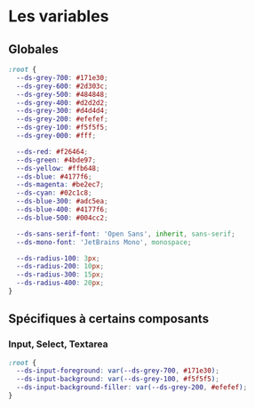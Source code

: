 
<Meta title="DesignSystem/Variables" />

# Les variables

## Globales

```css
:root {
  --ds-grey-700: #171e30;
  --ds-grey-600: #2d303c;
  --ds-grey-500: #484848;
  --ds-grey-400: #d2d2d2;
  --ds-grey-300: #d4d4d4;
  --ds-grey-200: #efefef;
  --ds-grey-100: #f5f5f5;
  --ds-grey-000: #fff;

  --ds-red: #f26464;
  --ds-green: #4bde97;
  --ds-yellow: #ffb648;
  --ds-blue: #4177f6;
  --ds-magenta: #be2ec7;
  --ds-cyan: #02c1c8;
  --ds-blue-300: #adc5ea;
  --ds-blue-400: #4177f6;
  --ds-blue-500: #004cc2;

  --ds-sans-serif-font: 'Open Sans', inherit, sans-serif;
  --ds-mono-font: 'JetBrains Mono', monospace;

  --ds-radius-100: 3px;
  --ds-radius-200: 10px;
  --ds-radius-300: 15px;
  --ds-radius-400: 20px;
}
```

## Spécifiques à certains composants

### Input, Select, Textarea

```css
:root {
  --ds-input-foreground: var(--ds-grey-700, #171e30);
  --ds-input-background: var(--ds-grey-100, #f5f5f5);
  --ds-input-background-filler: var(--ds-grey-200, #efefef);
}
```
